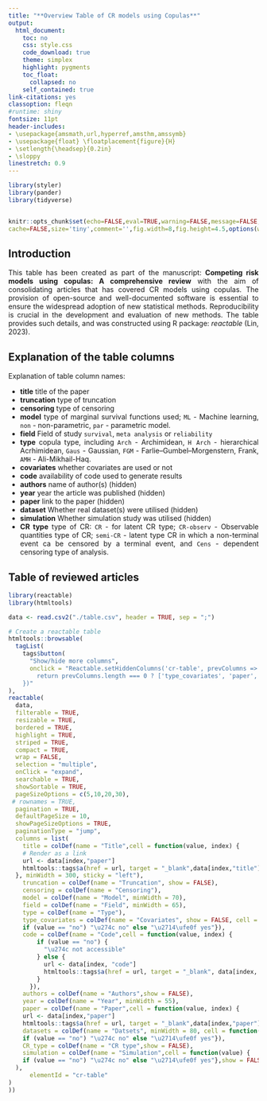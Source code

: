 ---
title: "**Overview Table of CR models using Copulas**"
output:
  html_document:
    toc: no
    css: style.css
    code_download: true
    theme: simplex
    highlight: pygments
    toc_float:
      collapsed: no
    self_contained: true
link-citations: yes
classoption: fleqn
#runtime: shiny
fontsize: 11pt
header-includes:
- \usepackage{amsmath,url,hyperref,amsthm,amssymb}
- \usepackage{float} \floatplacement{figure}{H}
- \setlength{\headsep}{0.2in}
- \sloppy
linestretch: 0.9
---

<style>
body {
text-align: justify}
</style>

```{r setup, include=FALSE}
library(styler)
library(pander)
library(tidyverse)


knitr::opts_chunk$set(echo=FALSE,eval=TRUE,warning=FALSE,message=FALSE,prompt=TRUE,strip.white=TRUE,
cache=FALSE,size='tiny',comment='',fig.width=8,fig.height=4.5,options(width = 70))
```

## Introduction

This table has been created as part of the manuscript: **Competing risk models using copulas: A comprehensive review** with the aim of consolidating articles that has covered CR models using copulas. The provision of open-source and well-documented software is essential to ensure the widespread adoption of new statistical methods. Reproducibility is crucial in the development and evaluation of new methods. The table provides such details, and was constructed using R package: *reactable* (Lin, 2023).

## Explanation of the table columns
Explanation of table column names:

+ **title** title of the paper
+ **truncation** type of truncation
+ **censoring** type of censoring
+ **model** type of marginal survival functions used; `ML` - Machine learning, `non` - non-parametric, `par` - parametric model.
+ **field** Field of study `survival`, `meta analysis` or `reliability`
+ **type** copula type, including `Arch` - Archimidean, `H Arch` - hierarchical Acrhimidean, `Gaus` - Gaussian, `FGM` - Farlie–Gumbel–Morgenstern, Frank, `AMH` - Ali-Mikhail-Haq.
+ **covariates** whether covariates are used or not
+ **code** availability of code used to generate results
+ **authors** name of author(s) (hidden)
+ **year** year the article was published (hidden)
+ **paper** link to the paper (hidden)
+ **dataset** Whether real dataset(s) were utilised (hidden)
+ **simulation** Whether simulation study was utilised (hidden)
+ **CR type** type of CR: `CR` - for latent CR type; `CR-observ` - Observable quantities type of CR; `semi-CR` - latent type CR in which a non-terminal event ca be censored by a terminal event, and `Cens` - dependent censoring type of analysis.

## Table of reviewed articles
```{r}
library(reactable)
library(htmltools)

data <- read.csv2("./table.csv", header = TRUE, sep = ";")

# Create a reactable table
htmltools::browsable(
  tagList(
    tags$button(
      "Show/hide more columns",
      onclick = "Reactable.setHiddenColumns('cr-table', prevColumns => {
        return prevColumns.length === 0 ? ['type_covariates', 'paper', 'datasets', 'authors', 'CR type'] : []
    })"
),
reactable(
  data,
  filterable = TRUE,
  resizable = TRUE,
  bordered = TRUE,
  highlight = TRUE,
  striped = TRUE,
  compact = TRUE,
  wrap = FALSE,
  selection = "multiple", 
  onClick = "expand",
  searchable = TRUE,
  showSortable = TRUE,
  pageSizeOptions = c(5,10,20,30),
 # rownames = TRUE,
  pagination = TRUE,
  defaultPageSize = 10,
  showPageSizeOptions = TRUE,
  paginationType = "jump",
  columns = list(
    title = colDef(name = "Title",cell = function(value, index) {
    # Render as a link
    url <- data[index,"paper"]
    htmltools::tags$a(href = url, target = "_blank",data[index,"title"])
  }, minWidth = 300, sticky = "left"),
    truncation = colDef(name = "Truncation", show = FALSE),
    censoring = colDef(name = "Censoring"),
    model = colDef(name = "Model", minWidth = 70),
    field = colDef(name = "Field", minWidth = 65),
    type = colDef(name = "Type"),
    type_covariates = colDef(name = "Covariates", show = FALSE, cell = function(value) {
    if (value == "no") "\u274c no" else "\u2714\ufe0f yes"}),
    code = colDef(name = "Code",cell = function(value, index) {
        if (value == "no") {
          "\u274c not accessible"
        } else {
          url <- data[index, "code"]
          htmltools::tags$a(href = url, target = "_blank", data[index, "code"])
        }
      }),
    authors = colDef(name = "Authors",show = FALSE),
    year = colDef(name = "Year", minWidth = 55),
    paper = colDef(name = "Paper",cell = function(value, index) {
    url <- data[index,"paper"]
    htmltools::tags$a(href = url, target = "_blank",data[index,"paper"])},show = FALSE),
    datasets = colDef(name = "Datsets", minWidth = 80, cell = function(value) {
    if (value == "no") "\u274c no" else "\u2714\ufe0f yes"}),
    CR_type = colDef(name = "CR type",show = FALSE),
    simulation = colDef(name = "Simulation",cell = function(value) {
    if (value == "no") "\u274c no" else "\u2714\ufe0f yes"},show = FALSE)
  ),
      elementId = "cr-table"
)
))
```


